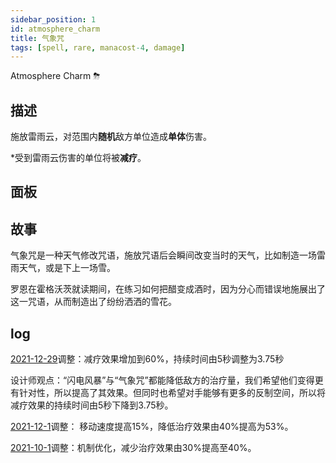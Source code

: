 ```yaml
---
sidebar_position: 1
id: atmosphere_charm
title: 气象咒
tags: [spell, rare, manacost-4, damage]
---
```


Atmosphere Charm ⛈

<!--truncate-->



<CardBasics cardKey={id}/>


## 描述

施放雷雨云，对范围内**随机**敌方单位造成**单体**伤害。

*受到雷雨云伤害的单位将被**减疗**。

## 面板


<LevelComponent/>


<CardDynamicTable cardKey={id}/>


<CardComplexTable cardKey={id}/>


## 故事

气象咒是一种天气修改咒语，施放咒语后会瞬间改变当时的天气，比如制造一场雷雨天气，或是下上一场雪。

罗恩在霍格沃茨就读期间，在练习如何把醋变成酒时，因为分心而错误地施展出了这一咒语，从而制造出了纷纷洒洒的雪花。


## log

[2021-12-29](/blog/211229-update-annc#adjustment)调整：减疗效果增加到60%，持续时间由5秒调整为3.75秒

设计师观点：“闪电风暴”与“气象咒”都能降低敌方的治疗量，我们希望他们变得更有针对性，所以提高了其效果。但同时也希望对手能够有更多的反制空间，所以将减疗效果的持续时间由5秒下降到3.75秒。

[2021-12-1](/blog/211201-update-annc#adjustment)调整： 移动速度提高15%，降低治疗效果由40%提高为53%。

[2021-10-1](/blog/211001-update-annc#adjustment)调整：机制优化，减少治疗效果由30%提高至40%。